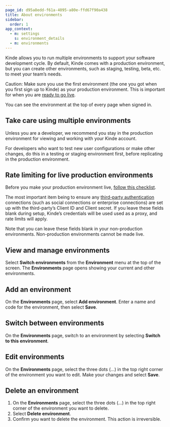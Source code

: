 ```yaml
---
page_id: d95a8edd-f61a-4095-a80e-ffd67f90a438
title: About environments
sidebar:
  order: 1
app_context:
  - m: settings
    s: environment_details
  - m: environments
---
```


Kinde allows you to run multiple environments to support your software development cycle. By default, Kinde comes with a production environment, but you can create other environments, such as staging, testing, beta, etc. to meet your team’s needs.

Caution: Make sure you use the first environment (the one you got when you first sign up to Kinde) as your production environment. This is important for when you are [ready to go live](/build/environments/production-to-live/).

You can see the environment at the top of every page when signed in.

## **Take care using multiple environments**

Unless you are a developer, we recommend you stay in the production environment for viewing and working with your Kinde account.

For developers who want to test new user configurations or make other changes, do this in a testing or staging environment first, before replicating in the production environment.

## Rate limiting for live production environments

Before you make your production environment live, [follow ](/build/environments/production-to-live/)[this checklist](/build/environments/production-to-live/).

The most important item being to ensure any [third-party authentication](/authenticate/authentication-methods/set-up-user-authentication/) connections (such as social connections or enterprise connections) are set up with the third-party’s Client ID and Client secret. If you leave these fields blank during setup, Kinde’s credentials will be used used as a proxy, and rate limits will apply.

Note that you can leave these fields blank in your non-production environments. Non-production environments cannot be made live.

## **View and manage environments**

Select **Switch environments** from the **Environment** menu at the top of the screen. The **Environments** page opens showing your current and other environments.

## **Add an environment**

On the **Environments** page, select **Add environment**. Enter a name and code for the environment, then select **Save**.

## **Switch between environments**

On the **Environments** page, switch to an environment by selecting **Switch to this environment**.

## **Edit environments**

On the **Environments** page, select the three dots (…) in the top right corner of the environment you want to edit. Make your changes and select **Save**.

## Delete an environment

1. On the **Environments** page, select the three dots (…) in the top right corner of the environment you want to delete.
2. Select **Delete environment**.
3. Confirm you want to delete the environment. This action is irreversible.


